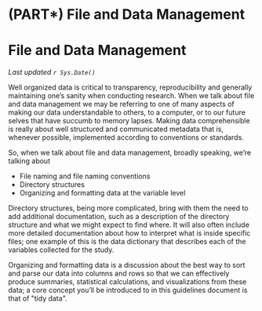 # (PART\*) File and Data Management {-}

# File and Data Management

*Last updated `r Sys.Date()`*

Well organized data is critical to transparency, reproducibility and generally maintaining one's sanity when conducting research. When we talk about file and data management we may be referring to one of many aspects of making our data understandable to others, to a computer, or to our future selves that have succumb to memory lapses. Making data comprehensible is really about well structured and communicated metadata that is, whenever possible, implemented according to conventions or standards.

So, when we talk about file and data management, broadly speaking, we're talking about

* File naming and file naming conventions
* Directory structures
* Organizing and formatting data at the variable level

Directory structures, being more complicated, bring with them the need to add additional documentation, such as a description of the directory structure and what we might expect to find where. It will also often include more detailed documentation about how to interpret what is inside specific files; one example of this is the data dictionary that describes each of the variables collected for the study.

Organizing and formatting data is a discussion about the best way to sort and parse our data into columns and rows so that we can effectively produce summaries, statistical calculations, and visualizations from these data; a core concept you'll be introduced to in this guidelines document is that of \"tidy data\".